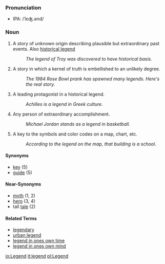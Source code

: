 === Pronunciation ===
*IPA: /ˈlɛʤ.ənd/


=== Noun ===

#A story of unknown origin describing plausible but extraordinary past events.  Also [[historical legend]]
#: ''The legend of Troy was discovered to have historical basis.''
#A story in which a kernel of truth is embellished to an unlikely degree.
#: ''The 1984 Rose Bowl prank has spawned many legends.  Here's the real story.''
#A leading protagonist in a historical legend.
#: ''Achilles is a legend in Greek culture.''
#Any person of extraordinary accomplishment.
#: ''Michael Jordan stands as a legend in basketball.''
#A key to the symbols and color codes on a map, chart, etc.
#: ''According to the legend on the map, that building is a school.''

==== Synonyms ====
*[[key]] (5)
*[[guide]] (5)

==== Near-Synonyms ====
*[[myth]] (1, 2)
*[[hero]] (3, 4)
*tall [[tale]] (2)

====Related Terms====
*[[legendary]]
*[[urban legend]]
*[[legend in ones own time]]
*[[legend in ones own mind]]

[[io:Legend]]
[[it:legend]]
[[pl:Legend]]